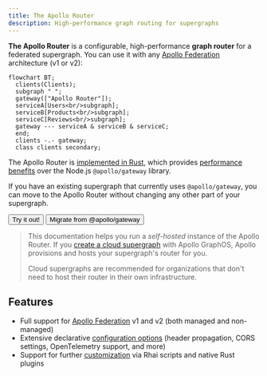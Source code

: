 ```yaml
---
title: The Apollo Router
description: High-performance graph routing for supergraphs
---
```



**The Apollo Router** is a configurable, high-performance **graph router** for a federated supergraph. You can use it with any [Apollo Federation](/federation/) architecture (v1 or v2):

```mermaid
flowchart BT;
  clients(Clients);
  subgraph " ";
  gateway(["Apollo Router"]);
  serviceA[Users<br/>subgraph];
  serviceB[Products<br/>subgraph];
  serviceC[Reviews<br/>subgraph];
  gateway --- serviceA & serviceB & serviceC;
  end;
  clients -.- gateway;
  class clients secondary;
```

 The Apollo Router is [implemented in Rust](https://github.com/apollographql/router), which provides [performance benefits](https://www.apollographql.com/blog/announcement/backend/apollo-router-our-graphql-federation-runtime-in-rust/) over the Node.js `@apollo/gateway` library.
 
If you have an existing supergraph that currently uses `@apollo/gateway`, you can move to the Apollo Router without changing any other part of your supergraph.

<p>
  <Button
    colorScheme="indigo"
    to="/router/quickstart/"
    as={Link}
    style={{
      marginRight: '10px'
    }}
  >
    Try it out!
  </Button>
  <Button
    colorScheme="gray"
    to="/router/migrating-from-gateway/"
    as={Link}
  >
    Migrate from @apollo/gateway
  </Button>
</p>

> This documentation helps you run a _self-hosted_ instance of the Apollo Router. If you [create a cloud supergraph](/studio/getting-started/) with Apollo GraphOS, Apollo provisions and hosts your supergraph's router for you.
>
> Cloud supergraphs are recommended for organizations that don't need to host their router in their own infrastructure.

## Features

* Full support for [Apollo Federation](/federation/) v1 and v2 (both managed and non-managed)
* Extensive declarative [configuration options](./configuration/overview) (header propagation, CORS settings, OpenTelemetry support, and more)
* Support for further [customization](./customizations/overview/) via Rhai scripts and native Rust plugins
